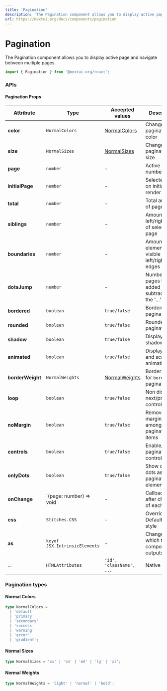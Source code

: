 ```yaml
---
title: 'Pagination'
description: 'The Pagination component allows you to display active page and navigate between multiple pages.'
url: https://nextui.org/docs/components/pagination
---
```


# Pagination

The Pagination component allows you to display active page and navigate between multiple pages.

```jsx
import { Pagination } from '@nextui-org/react';
```

<CarbonAd />

<Spacer y={2} />

<Playground
  title="Default"
  overflow="auto"
  desc="You can set a starting page with the `initialPage` prop."
  files={paginationContent.default_pag}
  />

<Playground
  title="Colors"
  overflow="auto"
  desc="You can change the color of the `Pagination` with the property `color`."
  files={paginationContent.color}
/>

<Playground
  title="Sizes"
  overflow="auto"
  desc="Change the size of the entire `Pagination` including `width`, `height` and `font-size` with the `size` property."
  files={paginationContent.sizes}
/>

<Playground
  title="Rounded"
  overflow="auto"
  desc="You can completely round the corners of any type of `Pagination` with the `rounded` property."
   files={paginationContent.rounded}
/>

<Playground
  title="Shadow"
  overflow="auto"
  desc="You can add a shadow effect with the property `shadow`."
  files={paginationContent.shadow}
/>

<Playground
  title="Only Dots"
  overflow="auto"
  desc="You can completely change the style of the component and remove the internal numbers in each `Pagination` button with the property `onlyDots`."
  files={paginationContent.dots}
/>

<Playground
  title="Loop"
  overflow="auto"
  desc="You can make the pagination infinite with the `loop` property, this means that 
  the arrow buttons are no longer in the disabled state."
  files={paginationContent.loop}
/>

<Playground
  title="No Margin"
  overflow="auto"
  desc="You can change the style of the entire `Pagination` component by removing the 
  margin between the buttons and changing the radius with the `noMargin` property."
  files={paginationContent.noMargin}
/>

<Playground
  title="No Controls"
  overflow="auto"
  desc="You can remove the `next` and `previous` arrows with `controls={false}` property."
  files={paginationContent.noCtrl}
/>

<Playground
  title="No Animated"
  overflow="auto"
  desc="You can disable the animation of the entire `Modal` with the property `animated={false}`."
  files={paginationContent.noAnimation}
/>

<Playground
  title="Siblings"
  overflow="auto"
  desc="You can control the amount of active item siblings with `siblings` prop."
  files={paginationContent.sibling}
/>

<Playground
  title="Boundaries"
  overflow="auto"
  desc="You can control the amount of items displayed after previous and before next buttons with `boundaries` prop."
  files={paginationContent.boundaries}
/>

<Spacer y={3} />

### APIs

<Spacer y={2} />

#### Pagination Props

| Attribute        | Type                          | Accepted values                  | Description                                                      | Default      |
| ---------------- | ----------------------------- | -------------------------------- | ---------------------------------------------------------------- | ------------ |
| **color**        | `NormalColors`                | [NormalColors](#normal-colors)   | Change pagination color                                          | `default`    |
| **size**         | `NormalSizes`                 | [NormalSizes](#normal-sizes)     | Change pagination size                                           | `medium`     |
| **page**         | `number`                      | -                                | Active page number                                               | -            |
| **initialPage**  | `number`                      | -                                | Selected page on initial render                                  | `1`          |
| **total**        | `number`                      | -                                | Total amount of pages                                            | `1`          |
| **siblings**     | `number`                      | -                                | Amount on left/right side of selected page                       | `1`          |
| **boundaries**   | `number`                      | -                                | Amount of elements visible on left/right edges                   | `1`          |
| **dotsJump**     | `number`                      | -                                | Number of pages that are added or subtracted on the '...' button | `5`          |
| **bordered**     | `boolean`                     | `true/false`                     | Bordered pagination                                              | `false`      |
| **rounded**      | `boolean`                     | `true/false`                     | Rounded pagination                                               | `false`      |
| **shadow**       | `boolean`                     | `true/false`                     | Display shadow effect                                            | `false`      |
| **animated**     | `boolean`                     | `true/false`                     | Display move and scale animation                                 | `true`       |
| **borderWeight** | `NormalWeights`               | [NormalWeights](#normal-weights) | Border weight for `bordered` pagination                          | `normal`     |
| **loop**         | `boolean`                     | `true/false`                     | Non disable next/previous controls                               | `false`      |
| **noMargin**     | `boolean`                     | `true/false`                     | Remove margin amongst pagination items                           | `false`      |
| **controls**     | `boolean`                     | `true/false`                     | Enable/Disable pagination controls                               | `true`       |
| **onlyDots**     | `boolean`                     | `true/false`                     | Show only dots as pagination elements                            | `false`      |
| **onChange**     | `(page: number) => void       | -                                | Callback fired after change of each page                         | -            |
| **css**          | `Stitches.CSS`                | -                                | Override Default CSS style                                       | -            |
| **as**           | `keyof JSX.IntrinsicElements` | -                                | Changes which tag component outputs                              | `nav`        |
| ...              | `HTMLAttributes`              | `'id', 'className', ...`         | Native props                                                     | -            |

### Pagination types

<Spacer y={1} />

#### Normal Colors

```ts
type NormalColors =
  | 'default'
  | 'primary'
  | 'secondary'
  | 'success'
  | 'warning'
  | 'error'
  | 'gradient';
```

#### Normal Sizes

```ts
type NormalSizes = 'xs' | 'sm' | 'md' | 'lg' | 'xl';
```

#### Normal Weights

```ts
type NormalWeights = 'light' | 'normal' | 'bold';
```
